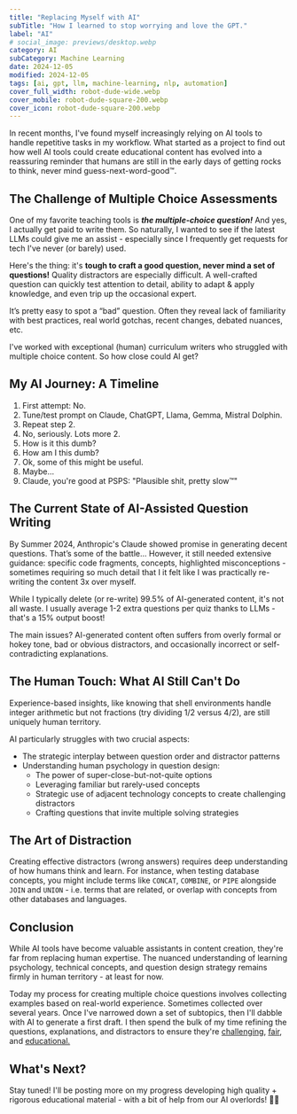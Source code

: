 ```yaml
---
title: "Replacing Myself with AI"
subTitle: "How I learned to stop worrying and love the GPT."
label: "AI"
# social_image: previews/desktop.webp
category: AI
subCategory: Machine Learning
date: 2024-12-05
modified: 2024-12-05
tags: [ai, gpt, llm, machine-learning, nlp, automation]
cover_full_width: robot-dude-wide.webp
cover_mobile: robot-dude-square-200.webp
cover_icon: robot-dude-square-200.webp
---
```


In recent months, I've found myself increasingly relying on AI tools to handle repetitive tasks in my workflow. What started as a project to find out how well AI tools could create educational content has evolved into a reassuring reminder that humans are still in the early days of getting rocks to think, never mind guess-next-word-good™️.

## The Challenge of Multiple Choice Assessments

One of my favorite teaching tools is ***the multiple-choice question!*** And yes, I actually get paid to write them. So naturally, I wanted to see if the latest LLMs could give me an assist - especially since I frequently get requests for tech I've never (or barely) used.

Here's the thing: it's **tough to craft a good question, never mind a set of questions!** Quality distractors are especially difficult. A well-crafted question can quickly test attention to detail, ability to adapt & apply knowledge, and even trip up the occasional expert.

It’s pretty easy to spot a “bad” question. Often they reveal lack of familiarity with best practices, real world gotchas, recent changes, debated nuances, etc.

I've worked with exceptional (human) curriculum writers who struggled with multiple choice content. So how close could AI get?

## My AI Journey: A Timeline

1. First attempt: No.
2. Tune/test prompt on Claude, ChatGPT, Llama, Gemma, Mistral Dolphin.
3. Repeat step 2.
4. No, seriously. Lots more 2.
5. How is it this dumb?
6. How am I this dumb?
7. Ok, some of this might be useful.
8. Maybe…
9. Claude, you're good at PSPS: "Plausible shit, pretty slow™️"

## The Current State of AI-Assisted Question Writing

By Summer 2024, Anthropic's Claude showed promise in generating decent questions. That’s some of the battle… However, it still needed extensive guidance: specific code fragments, concepts, highlighted misconceptions - sometimes requiring so much detail that I it felt like I was practically re-writing the content 3x over myself.

While I typically delete (or re-write) 99.5% of AI-generated content, it's not all waste. I usually average 1-2 extra questions per quiz thanks to LLMs - that's a 15% output boost!

The main issues? AI-generated content often suffers from overly formal or hokey tone, bad or obvious distractors, and occasionally incorrect or self-contradicting explanations.

## The Human Touch: What AI Still Can't Do

Experience-based insights, like knowing that shell environments handle integer arithmetic but not fractions (try dividing 1/2 versus 4/2), are still uniquely human territory.

AI particularly struggles with two crucial aspects:

- The strategic interplay between question order and distractor patterns
- Understanding human psychology in question design:
    - The power of super-close-but-not-quite options
    - Leveraging familiar but rarely-used concepts
    - Strategic use of adjacent technology concepts to create challenging distractors
    - Crafting questions that invite multiple solving strategies

## The Art of Distraction

Creating effective distractors (wrong answers) requires deep understanding of how humans think and learn. For instance, when testing database concepts, you might include terms like `CONCAT`, `COMBINE`, or `PIPE` alongside `JOIN` and `UNION` - i.e. terms that are related, or overlap with concepts from other databases and languages.

## Conclusion

While AI tools have become valuable assistants in content creation, they're far from replacing human expertise. The nuanced understanding of learning psychology, technical concepts, and question design strategy remains firmly in human territory - at least for now.

Today my process for creating multiple choice questions involves collecting examples based on real-world experience. Sometimes collected over several years. Once I've narrowed down a set of subtopics, then I'll dabble with AI to generate a first draft. I then spend the bulk of my time refining the questions, explanations, and distractors to ensure they're [challenging](/quiz-modern-css-2025/), [fair](/quiz-postgres-sql-mastery-pt1/), and [educational.](/quiz-destructuring-delights/)

## What's Next?

Stay tuned! I'll be posting more on my progress developing high quality + rigorous educational material - with a bit of help from our AI overlords! 🤖🚀
